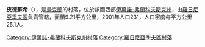 {{coord|48|51|36|N|24|3|52|E|scale:30000|display=title}}

'''皮德蘇希'''（{{lang-uk|Підсухи}}），是[[烏克蘭|烏克蘭]]的村落，位於該國西部[[伊萬諾-弗蘭科夫斯克州|伊萬諾-弗蘭科夫斯克州]]，由[[羅日尼亞季夫區|羅日尼亞季夫區]]負責管轄，面積9.21平方公里，2001年人口231，人口密度每平方公里25.1人。

{{DEFAULTSORT:Підсухи}}
[[Category:伊萬諾-弗蘭科夫斯克州村落|Category:伊萬諾-弗蘭科夫斯克州村落]]
[[Category:羅日尼亞季夫區村落|Category:羅日尼亞季夫區村落]]


{{IvanoFrankivsk-geo-stub}}